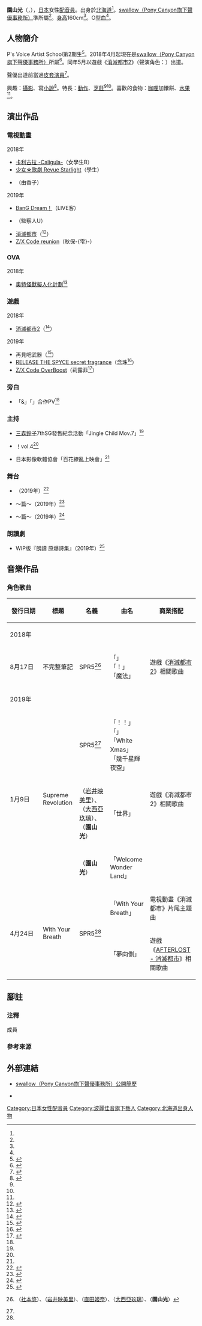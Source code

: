 {{multiple issues|
{{Notability Unreferenced|time=2020-12-02T16:05:04+00:00}}
{{refimprove|time=2020-12-02T16:05:04+00:00}}
{{primarysources|time=2020-12-02T16:05:04+00:00}}
}}
{{noteTA|G1=Anime}}
{{配音員
|姓名= 園山光
|圖片= 
|尺寸= 
|替代= 
|簡介= 
|本名= 
|外文名= 園山 ひかり
|外文= ja
|羅馬拼音= 
|英文名= 
|暱稱= {{lang|ja|おその}}
|藝名= 
|國籍= 
|籍貫= 
|出生地= 
|出身地= {{JPN}}[[北海道|北海道]]
|死歿地= 
|出生名= 
|生年= 
|生月= 11
|生日= 17
|歿年= 
|歿月= 
|歿日= 
|血型= O型
|配演語言= 
|教育程度= 
|母校= 
|所屬= [[波麗佳音|swallow]]
|宗教信仰= 
|配偶= 
|活躍年代= 2018年－
|出道作= {{lang|ja|ユア}}（[[消滅都市|消滅都市2]]）
|代表作= {{lang|ja|ユア}}（[[消滅都市|消滅都市]]）
|網站= 
|其他= 
|module= {{Japanese|embed=yes|園山 ひかり|そのやま ひかり|Sonoyama Hikari}}
}}
'''園山光'''（{{lang-ja|園山 ひかり}}，{{bd||11月17日<ref name="pony-pro">{{Cite web|url=http://swallow-p.com/actor/va_sonoyama.html|title=swallow（Pony Canyon旗下聲優事務所）公開簡歷|work=|publisher=[[波麗佳音|Pony Canyon]]|date=|accessdate=2020-12-02|language=ja}}</ref>||}}），[[日本|日本]]女性[[配音員|配音員]]。出身於[[北海道|北海道]]<ref name="pony-pro" />。[[波麗佳音|swallow（Pony Canyon旗下聲優事務所）]]準所屬<ref name="pony-pro" />。[[身高|身高]]160cm<ref name="pony-pro" />。O型[[血型|血]]<ref name="pony-pro" />。

== 人物簡介 ==
P's Voice Artist School第2期生<ref>{{Cite web|url=https://pvaschool.ponycanyon.co.jp/voice/|script-title=ja:受講生の声|accessdate=2019-01-24|language=ja|archive-date=2018-02-16|archive-url=https://web.archive.org/web/20180216150653/https://pvaschool.ponycanyon.co.jp/voice/|dead-url=no}}</ref>。2018年4月起現在是[[波麗佳音|swallow（Pony Canyon旗下聲優事務所）]]所屬<ref>{{Cite web|url=https://twitter.com/swallow_info/status/989359306846781440|script-title=ja:【お知らせ】 この度、スワロウに園山ひかり(ソノヤマ ヒカリ)が所属致しました！！…|date=2018-04-26|accessdate=2019-01-24|language=ja}}</ref>。同年5月以遊戲《[[消滅都市|消滅都市2]]》（聲演角色：{{lang|ja|ユア}}）出道。

聲優出道前當過[[皮套演員|皮套演員]]<ref>{{Cite tweet|author=園山光的[[Twitter|Twitter]]|user=hikari_sonoyama|number=1088803643648704513|script-title=ja:1家族はもちろん、おともだちやスーツアクター時代のせんぱいにも会えました(*⁰▿⁰*)|date=2019-01-25|accessdate=2019-09-10|language=ja}}</ref>。

興趣：[[攝影|攝影]]、寫[[小說|小說]]<ref name="spr5">{{Cite web|url=https://shoumetsutoshi-spr5.com/profile/|title=【Profile 】SPR5公式官網|accessdate=2019-01-24|language=ja|archive-date=2019-06-29|archive-url=https://web.archive.org/web/20190629175905/https://shoumetsutoshi-spr5.com/profile/|dead-url=no}}</ref>。特長：[[動作|動作]]、[[烹飪|烹飪]]<ref name="pony-pro" /><ref name="spr5" />。喜歡的食物：[[咖哩|咖哩]]加饢餅、[[水果|水果]]<ref name="spr5" />。

== 演出作品 ==
=== 電視動畫 ===
; 2018年
* [[卡利古拉_(遊戲)|卡利古拉 -Caligula-]]（女學生B） <!--5月27日-->
* [[少女☆歌劇_Revue_Starlight|少女☆歌劇 Revue Starlight]]（學生） <!--8月30日-->
* {{link-ja|那時的她。|その時、カノジョは。}}（由香子） 
; 2019年
* [[BanG_Dream!|BanG Dream！]]（LIVE客） <!--1月10日-->
* {{link-ja|臨死!!江古田|臨死!!江古田ちゃん|臨死!! 江古田}}（監察人U{{lang|ja|さん}}）<!-- 2019-03月6日-->
* [[消滅都市|消滅都市]]（{{lang|ja|ユア}}<ref>{{Cite web|work=電視動畫「消滅都市」公式官網|url=https://shoumetsutoshi-anime.com/staff/|title=製作人員&配音員|accessdate=2019-02-28|language=ja|archive-date=2018-12-26|archive-url=https://web.archive.org/web/20181226232523/https://shoumetsutoshi-anime.com/staff/|dead-url=no}}</ref>）<!--4月7日-->
* [[Z/X_Code_reunion|Z/X Code reunion]]（秋保-{雫}-）<!--11月5日-->

=== OVA ===
; 2018年
* [[奧特怪獸擬人化計劃|奧特怪獸擬人化計劃]]<ref>{{Cite web|url=https://twitter.com/hikari_sonoyama/status/1065498087592869888|script-title=ja:期間限定劇場公開アニメ「怪獣娘(黒)～ウルトラ怪獣擬人化計画～」に出演させていただきました✨✨…|date=2018-11-22|accessdate=2019-01-24|language=ja}}</ref><!--11月23日-->

=== 遊戲 ===
; 2018年
* [[消滅都市|消滅都市2]]（{{lang|ja|ユア}}<ref>{{Cite web|url=https://twitter.com/hikari_sonoyama/status/991864438650163200|script-title=ja:アプリゲーム「消滅都市2」に ユア役で出演させていただきます。…|work=園山光的Twitter|date=2018-05-03|accessdate=2019-01-24|language=ja}}</ref>）
; 2019年
* 再見吧武器（{{lang|ja|アレム}}<ref>{{Cite web|url =https://twitter.com/hikari_sonoyama/status/1081785515517431808|script-title=ja:こちらアレム役をやらせていただきました！…|work=園山光的Twitter|date=2019-01-06|accessdate=2019-01-24|language=ja}}</ref>）
* [[月影特工#手机游戏|RELEASE THE SPYCE secret fragrance]]（念珠<ref>{{Cite web|url=https://twitter.com/hikari_sonoyama/status/1096608805251538949|script-title=ja:アプリゲーム「RELEASE THE SPYCE secret fragrance」に出演させていただいています\( ˆoˆ )/…|date=2019-02-16|accessdate=2019-04-19|language=ja|archive-date=2019-05-25|archive-url=https://web.archive.org/web/20190525173530/https://twitter.com/hikari_sonoyama/status/1096608805251538949|dead-url=no}}</ref>）
* [[Z/X#『Z/X_Code_OverBoost』|Z/X Code OverBoost]]（莉露菲<ref>{{Cite web|url=https://twitter.com/hikari_sonoyama/status/1176789749714939905|script-title=ja:アプリゲーム『Z/X Code OverBoost』にて リルフィ役を担当させていただきます…|work=園山光的Twitter|date=2019-09-25|accessdate=2019-10-07|language=ja|archive-date=2019-09-25|archive-url=https://web.archive.org/web/20190925092813/https://twitter.com/hikari_sonoyama/status/1176789749714939905|dead-url=no}}</ref>）

=== 旁白 ===
* 「{{lang|ja|シガレット}}&{{lang|ja|チェリー}}」「{{lang|ja|ガウちゃんといっしょ}}」合作PV<ref name="pony-pro" />

=== 主持 ===
* [[三森鈴子|三森鈴子]]7thSG發售紀念活動「Jingle Child Mov.7」<ref name="pony-pro" />
* {{lang|ja|みもパ}}！vol.4<ref name="pony-pro" />
* 日本影像軟體協會「百花繚亂上映會」<ref name="pony-pro" />

=== 舞台 ===
* {{lang|ja|カーテンコール}}（2019年）<ref>{{Cite web|url =https://twitter.com/hikari_sonoyama/status/1083179965758111744|script-title=ja:おしらせっ！👀…|work=園山光的Twitter|date=2019-01-10|accessdate=2019-01-24|language=ja}}</ref>
* {{lang|ja|スリーアウト}} ～{{lang|ja|ホームラン}}篇～（2019年）<ref>{{Cite web|url=https://twitter.com/hikari_sonoyama/status/1117700517726044160|script-title=ja:舞台 「スリーアウト～ホームラン篇～」に出演させていただくことになりました！…|work=園山光的Twitter|date=2019-04-15|accessdate=2019-04-19|language=ja|archive-date=2019-05-21|archive-url=https://web.archive.org/web/20190521093109/https://twitter.com/hikari_sonoyama/status/1117700517726044160|dead-url=no}}</ref>
* {{lang|ja|スリーアウト}} ～{{lang|ja|サヨナラ}}篇～（2019年）<ref>{{Cite web|url = https://twitter.com/hikari_sonoyama/status/1155096885989801985|script-title=ja:舞台『スリーアウト ～サヨナラ篇～』にBチームとして出演させていただきます…|work=園山光的Twitter|date=2019-07-27|accessdate=2019-10-07|language=ja}}</ref>

=== 朗讀劇 ===
* WIP版『朗讀 原爆詩集』（2019年）<ref>{{Cite web|url=https://twitter.com/hikari_sonoyama/status/1153643379084820480|script-title=ja:この度こちらの朗読劇に参加させていただきます！…|work=園山光的Twitter|date=2019-07-23|accessdate=2019-10-07|language=ja}}</ref>

== 音樂作品 ==
=== 角色歌曲 ===
{|class="wikitable" style="font-size:small" 
!style="width:4.5em"|發行日期!!標題!!名義!!曲名!!商業搭配
|-
!colspan="5"|2018年
|-
|8月17日
|不完整筆記
|SPR5<ref group="成員" name="成員1">{{lang|ja|ホムラ}}（[[社本悠|社本悠]]）、{{lang|ja|ナミ}}（[[岩井映美里|岩井映美里]]）、{{lang|ja|ハルカ}}（[[直田姬奈|直田姬奈]]）、{{lang|ja|レナ}}（[[大西亞玖璃|大西亞玖璃]]）、{{lang|ja|ユア}}（'''園山光'''）</ref>
|「{{lang|ja|インコンプリートノーツ}}」<br />「{{lang|ja|グッデイサンシャイン}}！」<br />「{{lang|ja|恋の}}魔法」
|遊戲《[[消滅都市|消滅都市2]]》相關歌曲 
|-
!colspan="5"|2019年
|-
|rowspan="3"|1月9日
|rowspan="3"|Supreme Revolution
|SPR5<ref group="成員" name="成員1" />
|「{{lang|ja|ファイブ}}！{{lang|ja|サスペクツ}}！」<br />「{{lang|ja|アルキオネ}}」<br />「{{lang|ja|気持ちは}}White Xmas」<br />「幾千{{lang|ja|の}}星{{lang|ja|が}}輝{{lang|ja|く}}夜空{{lang|ja|で}}」
|rowspan="3"|遊戲《消滅都市2》相關歌曲 
|-
|{{lang|ja|ナミ}}（[[岩井映美里|岩井映美里]]）、{{lang|ja|レナ}}（[[大西亞玖璃|大西亞玖璃]]）、{{lang|ja|ユア}}（'''園山光'''）
|「{{lang|ja|キミの}}世界{{lang|ja|にまざりたい}}」
|-
|{{lang|ja|ユア}}（'''園山光'''）
|「Welcome Wonder Land」
|-
|rowspan="2"|4月24日
|rowspan="2"|With Your Breath
|rowspan="2"|SPR5<ref group="成員" name="成員1" />
|「With Your Breath」
|電視動畫《消滅都市》片尾主題曲
|-
|「夢{{lang|ja|の}}向{{lang|ja|こう}}側{{lang|ja|へ}}」
|遊戲《[[消滅都市|AFTERLOST - 消滅都市]]》相關歌曲 
|}

== 腳註 ==
=== 注釋 ===
{{reflist|group="注"}}
; 成員
{{reflist|group="成員"}}

=== 參考來源 ===
{{reflist}}

== 外部連結 ==
* [http://swallow-p.com/actor/va_sonoyama.html swallow（Pony Canyon旗下聲優事務所）公開簡歷] {{Wayback|url=http://swallow-p.com/actor/va_sonoyama.html |date=20220505173735 }} {{ja icon}}
* {{Twitter|hikari_sonoyama}} {{ja icon}}

{{DEFAULTSORT:Sonoyama Hikari}}
[[Category:日本女性配音員|Category:日本女性配音員]]
[[Category:波麗佳音旗下藝人|Category:波麗佳音旗下藝人]]
[[Category:北海道出身人物|Category:北海道出身人物]]